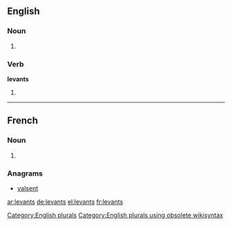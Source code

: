 ==English==

===Noun===
{{head|en}}

# {{plural of|levant}}

===Verb===
'''levants'''

# {{en-third-person singular of|levant}}

[[Category:English plurals]][[Category:English plurals using obsolete wikisyntax]]

----

==French==

===Noun===
{{head|fr|plural}} {{m-p}}

# {{plural of|levant|lang=fr}}

===Anagrams===
* [[valsent#French|valsent]]

[[ar:levants]]
[[de:levants]]
[[el:levants]]
[[fr:levants]]